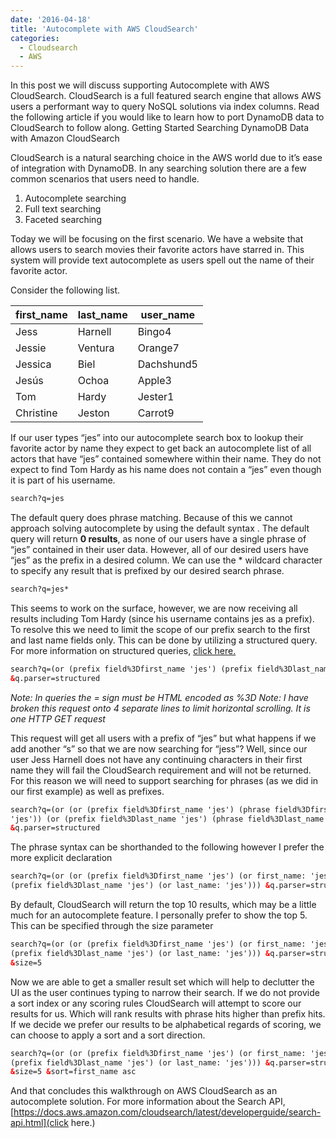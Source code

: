 ```yaml
---
date: '2016-04-18'
title: 'Autocomplete with AWS CloudSearch'
categories:
  - Cloudsearch
  - AWS
---
```


In this post we will discuss supporting Autocomplete with AWS CloudSearch. CloudSearch
is a full featured search engine that allows AWS users a performant way to query NoSQL
solutions via index columns. Read the following article if you would like to learn how to
port DynamoDB data to CloudSearch to follow along. Getting Started Searching DynamoDB Data
with Amazon CloudSearch

CloudSearch is a natural searching choice in the AWS world due to it’s ease of integration
with DynamoDB. In any searching solution there are a few common scenarios that users need to handle.

1. Autocomplete searching
2. Full text searching
3. Faceted searching

Today we will be focusing on the first scenario. We have a website that allows users to search
movies their favorite actors have starred in. This system will provide text autocomplete as users
spell out the name of their favorite actor.

Consider the following list.

| first_name | last_name | user_name  |
| ---------- | --------- | ---------- |
| Jess       | Harnell   | Bingo4     |
| Jessie     | Ventura   | Orange7    |
| Jessica    | Biel      | Dachshund5 |
| Jesús      | Ochoa     | Apple3     |
| Tom        | Hardy     | Jester1    |
| Christine  | Jeston    | Carrot9    |

If our user types “jes” into our autocomplete search box to lookup their favorite actor by name they
expect to get back an autocomplete list of all actors that have “jes” contained somewhere within their
name. They do not expect to find Tom Hardy as his name does not contain a “jes” even though it is
part of his username.

```html
search?q=jes
```

The default query does phrase matching. Because of this we cannot approach solving autocomplete by using
the default syntax . The default query will return **0 results**, as none of our users have a single phrase
of “jes” contained in their user data. However, all of our desired users have “jes” as the prefix in a
desired column. We can use the \* wildcard character to specify any result that is prefixed by our desired search phrase.

```html
search?q=jes*
```

This seems to work on the surface, however, we are now receiving all results including Tom Hardy
(since his username contains jes as a prefix). To resolve this we need to limit the scope of our
prefix search to the first and last name fields only. This can be done by utilizing a structured query. For more information
on structured queries, [click here.](https://docs.aws.amazon.com/cloudsearch/latest/developerguide/searching-compound-queries.html)

```html
search?q=(or (prefix field%3Dfirst_name 'jes') (prefix field%3Dlast_name 'jes'))
&q.parser=structured
```

_Note: In queries the = sign must be HTML encoded as %3D_
_Note: I have broken this request onto 4 separate lines to limit horizontal scrolling. It is one HTTP GET request_

This request will get all users with a prefix of “jes” but what happens if we add another “s” so that we are now searching for
“jess”? Well, since our user Jess Harnell does not have any continuing characters in their first name they will fail the
CloudSearch requirement and will not be returned. For this reason we will need to support searching for phrases
(as we did in our first example) as well as prefixes.

```html
search?q=(or (or (prefix field%3Dfirst_name 'jes') (phrase field%3Dfirst_name
'jes')) (or (prefix field%3Dlast_name 'jes') (phrase field%3Dlast_name 'jes')))
&q.parser=structured
```

The phrase syntax can be shorthanded to the following however I prefer the more explicit declaration

```html
search?q=(or (or (prefix field%3Dfirst_name 'jes') (or first_name: 'jes')) (or
(prefix field%3Dlast_name 'jes') (or last_name: 'jes'))) &q.parser=structured
```

By default, CloudSearch will return the top 10 results, which may be a little much for an autocomplete feature.
I personally prefer to show the top 5. This can be specified through the size parameter

```html
search?q=(or (or (prefix field%3Dfirst_name 'jes') (or first_name: 'jes')) (or
(prefix field%3Dlast_name 'jes') (or last_name: 'jes'))) &q.parser=structured
&size=5
```

Now we are able to get a smaller result set which will help to declutter the UI as the user continues typing to
narrow their search. If we do not provide a sort index or any scoring rules CloudSearch will attempt to score our
results for us. Which will rank results with phrase hits higher than prefix hits. If we decide we prefer our results
to be alphabetical regards of scoring, we can choose to apply a sort and a sort direction.

```html
search?q=(or (or (prefix field%3Dfirst_name 'jes') (or first_name: 'jes')) (or
(prefix field%3Dlast_name 'jes') (or last_name: 'jes'))) &q.parser=structured
&size=5 &sort=first_name asc
```

And that concludes this walkthrough on AWS CloudSearch as an autocomplete solution. For more information about the Search API,
[https://docs.aws.amazon.com/cloudsearch/latest/developerguide/search-api.html](click here.)
